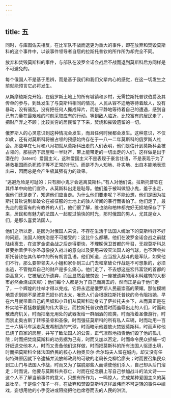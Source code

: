 ```yaml
---
---
---
```

title: 五
---



同时，与库图佐夫相反，在比军队不战而退更为重大的事件，即在放弃和焚毁莫斯科的这个事件中，以该事件领导者自居的拉斯托普钦的所作所为却完全不同。

放弃和焚毁莫斯科的事件，与部队在波罗金诺会战后不战而退到莫斯科后方同样是不可避免的。

每个俄国人不是基于思辨，而是基于我们和我们父辈内心的感觉，在这一切发生之前就能预言它必将发生。

从斯摩棱斯克开始，在俄罗斯土地上的所有城镇和乡村，无需拉斯托普钦伯爵及其传单的参与，到处发生了与莫斯科相同的情况。人民从容不迫地等待着敌人，没有暴动，没有骚乱，没有把任何人撕成碎片，而是平静地等待着自己的遭遇，感到自己有力量在最艰难的时刻采取应有的行动。等到敌人临近，比较富有的居民走了，把财产弃之不顾；比较贫穷的居民留了下来，焚烧和摧毁遗留的一切。

俄罗斯人的心灵意识到这种情况会发生，而且任何时候都会发生。这种意识，不仅如此，还有对莫斯科将被占领的预感始终存在于一八一二年莫斯科的俄罗斯人社会。那些早在七月和八月初就从莫斯科出走的人们表明，他们是估计到莫斯科会被占领的。那些扔下房屋和一半财产，带上能带走的一切出走的人们，这样做是出于潜在的（latent）爱国主义，这种爱国主义不是表现于豪言壮语，不是表现于为了拯救祖国而杀死孩子等不正常的行动，而是不为人知地、朴实地、出自本能地表现出来，因而总是会产生极其强有力的效果。

“逃避危险是可耻的；只有胆小鬼才会逃离莫斯科。”有人对他们说。拉斯托普钦在其传单中向他们宣称，从莫斯科出走是耻辱。他们羞于被叫做胆小鬼，羞于出走，但他们还是走了，知道他们应当走。为什么他们要走呢？不能设想，他们是因为拉斯托普钦说到拿破仑在被征服的土地上的骇人听闻的暴行而害怕了。他们走了，最先走的是富有的有教养的人们，他们很了解，维也纳和柏林都完好无损地保存了下来，居民和有魅力的法国人一起度过愉快的时光，那时俄国的男人，尤其是女人们，是那么喜爱法国人。

他们之所以走，是因为对俄国人来说，不存在生活于法国人统治下的莫斯科好不好的问题。法国人的统治是不可接受的：这比什么都糟。他们在波罗金诺会战之前就陆续离去，在波罗金诺会战之后走得更快，不理睬保卫首都的号召，无视莫斯科总督要抬着伊韦尔圣母像投入战斗的意向以及要用来毁灭法国人的气球，也不理会拉斯托普钦在其传单中的所有胡言乱语。他们知道，应当投入战斗的是军队，如果他们不行，那么要带领夫人小姐和家仆到三山门去和拿破仑作战是不可想象的，必须出逃，不管抛弃自己的财产是多么痛心。他们走了，不去想这座宏伟富饶的首都的崇高意义，它被居民所遗弃，而且显然会被焚毁（一座被遗弃的用木料建筑的大都市必然会烧成灰烬）；他们每个人都是为了自己而离去的，然而正是由于他们走了，一个辉煌的壮举才得以完成，它将永远是俄罗斯人民最崇高的荣耀。那位模糊地意识到她不是波拿巴奴仆的太太，唯恐人们会根据拉斯托普钦的命令阻挡她，早在六月就带着自己的黑奴和小丑们从莫斯科动身去了萨拉托夫乡下，从而真正是在朴实地干着拯救俄国的伟大事业。而拉斯托普钦伯爵时而羞辱出走的人们，时而疏散政府机关，时而把毫无用处的武器发给一群酗酒的败类，时而抬着圣像游行，时而禁止奥古斯丁转移圣骨和圣像，时而强征莫斯科的所有私人车辆，时而动用一百三十六辆马车运走莱皮希制造的气球，时而暗示他要放火焚毁莫斯科，时而声称他已烧了自家的房屋，并写了致法国人的公告，正气凛然地指责他们毁了他的孤儿院；时而把焚烧莫斯科的功劳据为己有，时而又加以否定，时而命令民众抓捕一切奸细送交他本人，时而又责备他们这样做，时而把莫斯科的所有法国人驱逐出境，时而把莫斯科全体法国侨民的核心人物奥贝尔·舍尔玛夫人留在城内，却又没有任何特殊原因就下令逮捕并流放邮政局的可敬的老局长克柳恰廖夫；时而要召集民众到三山门与法国人作战，时而又为了摆脱那些人而诱使他们杀人，自己却从后门溜走；时而说，他要与莫斯科共存亡，时而在纪念册上写自己参加战斗的法文诗——这个人不了解当前事件的意义，只想有所作为，一鸣惊人，完成某种爱国主义的英雄壮举，于是像个孩子一样，在放弃和焚毁莫斯科这样雄伟而不可逆转的事件中嬉戏，妄想用他的小手促进或阻挠把他也席卷而去的人民的洪流。